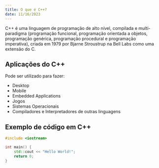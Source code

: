 ```yaml
---
title: O que é C++?
date: 11/16/2023
---
```


C++ é uma linguagem de programação de alto nível, compilada e multi-paradigma (programação funcional, programação orientada a objetos, programação genérica, programação procedural e programação imperativa), criada em 1979 por Bjarne Stroustrup na Bell Labs como uma extensão do C.

## Aplicações do C++

Pode ser utilizado para fazer:

- Desktop
- Mobile
- Embedded Applications
- Jogos
- Sistemas Operacionais
- Compiladores e Interpretadores de outras linguagens

## Exemplo de código em C++

```cpp
#include <iostream>

int main() {
    std::cout << "Hello World!";
    return 0;
}
```
